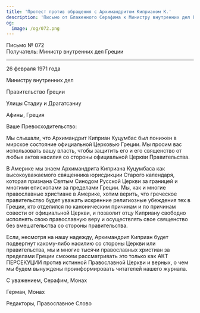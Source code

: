 ```yaml
---
title: 'Протест против обращения с Архимандритом Киприаном К.'
description: 'Письмо от Блаженного Серафима к Министру внутренних дел Греции.'
og:
  image: /og/072.png
---
```


<div style={{textAlign:'right', fontFamily:'monospace'}}>Письмо № 072</div>
<div style={{textAlign:'left', fontFamily:'monospace'}}>Получатель: Министр внутренних дел Греции</div>

---

26 февраля 1971 года

Министру внутренних дел

Правительство Греции

Улицы Стадиу и Драгатсаниу

Афины, Греция

Ваше Превосходительство:

Мы слышали, что Архимандрит Киприан Куцумбас был понижен в мирское состояние официальной Церковью Греции. Мы просим вас использовать вашу власть, чтобы защитить его и его священство от любых актов насилия со стороны официальной Церкви Правительства.

В Америке мы знаем Архимандрита Киприана Куцумбаса как высокоуважаемого священника юрисдикции Старого календаря, которая признана Святым Синодом Русской Церкви за границей и многими епископами за пределами Греции. Мы, как и многие православные христиане в Америке, хотим верить, что греческое правительство будет уважать искренние религиозные убеждения тех в Греции, кто отделился по каноническим причинам и по причинам совести от официальной Церкви, и позволит отцу Киприану свободно исполнять свою православную веру и осуществлять свое священство без вмешательства со стороны правительства.

Если, несмотря на нашу надежду, Архимандрит Киприан будет подвергнут какому-либо насилию со стороны Церкви или правительства, мы и многие тысячи православных христиан за пределами Греции сможем рассматривать это только как АКТ ПЕРСЕКУЦИИ против истинной Православной Церкви и верных, о чем мы будем вынуждены проинформировать читателей нашего журнала.

С уважением, Серафим, Монах

Герман, Монах

Редакторы, Православное Слово
